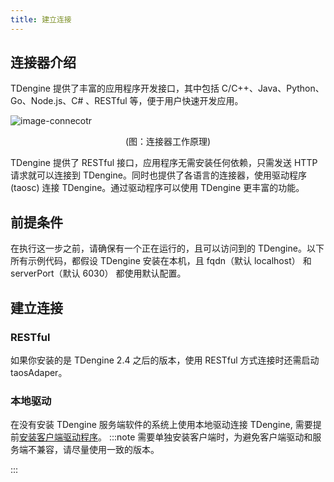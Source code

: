 ```yaml
---
title: 建立连接
--- 
```



## 连接器介绍

TDengine 提供了丰富的应用程序开发接口，其中包括 C/C++、Java、Python、Go、Node.js、C# 、RESTful 等，便于用户快速开发应用。

![image-connecotr](/img/connector.png)

<center>(图：连接器工作原理)</center>

TDengine 提供了 RESTful 接口，应用程序无需安装任何依赖，只需发送 HTTP 请求就可以连接到 TDengine。同时也提供了各语言的连接器，使用驱动程序 (taosc) 连接 TDengine。通过驱动程序可以使用 TDengine 更丰富的功能。

## 前提条件

在执行这一步之前，请确保有一个正在运行的，且可以访问到的 TDengine。以下所有示例代码，都假设 TDengine 安装在本机，且 fqdn（默认 localhost） 和 serverPort（默认 6030） 都使用默认配置。

## 建立连接

### RESTful

如果你安装的是 TDengine 2.4 之后的版本，使用 RESTful 方式连接时还需启动 taosAdaper。

<Tabs groupId="lang">
  <TabItem label="curl" value="">
    <ConnRest />
  </TabItem>
  <TabItem label="Java" value="java">
    <ConnJava />
  </TabItem>
  <TabItem label="Go" value="go">
    <ConnGo />
  </TabItem>
  <TabItem label="Rust" value="rust">
    <ConnRust />
  </TabItem>
  <TabItem label="Node.js" value="node">
    <ConnNode />
  </TabItem>
</Tabs>

### 本地驱动

在没有安装 TDengine 服务端软件的系统上使用本地驱动连接 TDengine, 需要提前[安装客户端驱动程序](/reference/connector/#安装客户端驱动)。
:::note
需要单独安装客户端时，为避免客户端驱动和服务端不兼容，请尽量使用一致的版本。

:::

<Tabs groupId="lang" defaultValue="java">
  <TabItem label="Java" value="java">
    <ConnJavaNative />
  </TabItem>
  <TabItem label="Python" value="python">
    <ConnPythonNative />
  </TabItem>
  <TabItem label="Go" value="go">
    <ConnGoNative />
  </TabItem>
  <TabItem label="Rust" value="rust">
    <ConnRustNative />
  </TabItem>
  <TabItem label="Node.js" value="node">
    <ConnNodeNative />
  </TabItem>
  <TabItem label="C#" value="csharp">
    <ConnCSNative />
  </TabItem>
  <TabItem label="C" value="c">
    <ConnC />
  </TabItem>
</Tabs>
